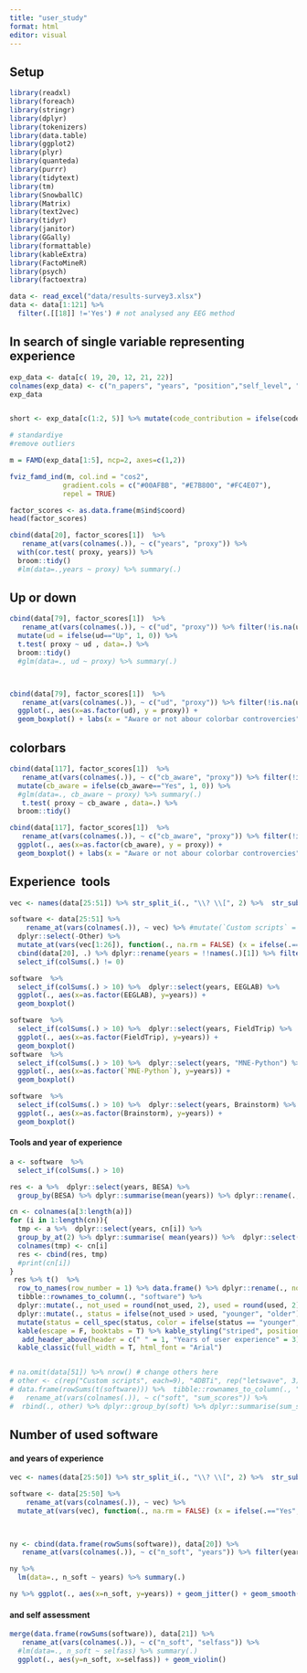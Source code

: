 ```yaml
---
title: "user_study"
format: html
editor: visual
---
```


## Setup

```r
library(readxl)
library(foreach)
library(stringr)
library(dplyr)
library(tokenizers)
library(data.table)
library(ggplot2)
library(plyr)
library(quanteda)
library(purrr)
library(tidytext)
library(tm)
library(SnowballC)
library(Matrix)
library(text2vec)
library(tidyr)
library(janitor)
library(GGally)
library(formattable)
library(kableExtra)
library(FactoMineR)
library(psych)
library(factoextra)
```

```r
data <- read_excel("data/results-survey3.xlsx")
data <- data[1:121] %>% 
  filter(.[[18]] !='Yes') # not analysed any EEG method
```


## In search of single variable representing experience

```r
exp_data <- data[c( 19, 20, 12, 21, 22)]
colnames(exp_data) <- c("n_papers", "years", "position","self_level", "code_contribution")
exp_data


short <- exp_data[c(1:2, 5)] %>% mutate(code_contribution = ifelse(code_contribution=="Yes", 1, 0))

# standardiye
#remove outliers 
```

```r
m = FAMD(exp_data[1:5], ncp=2, axes=c(1,2))

fviz_famd_ind(m, col.ind = "cos2", 
             gradient.cols = c("#00AFBB", "#E7B800", "#FC4E07"),
             repel = TRUE)
```

```r
factor_scores <- as.data.frame(m$ind$coord)
head(factor_scores)

cbind(data[20], factor_scores[1])  %>% 
   rename_at(vars(colnames(.)), ~ c("years", "proxy")) %>% 
  with(cor.test( proxy, years)) %>% 
  broom::tidy()
  #lm(data=.,years ~ proxy) %>% summary(.)
```

## Up or down

```r

cbind(data[79], factor_scores[1])  %>% 
   rename_at(vars(colnames(.)), ~ c("ud", "proxy")) %>% filter(!is.na(ud)) %>% 
  mutate(ud = ifelse(ud=="Up", 1, 0)) %>% 
  t.test( proxy ~ ud , data=.) %>% 
  broom::tidy()
  #glm(data=., ud ~ proxy) %>% summary(.)



cbind(data[79], factor_scores[1])  %>% 
   rename_at(vars(colnames(.)), ~ c("ud", "proxy")) %>% filter(!is.na(ud)) %>% 
  ggplot(., aes(x=as.factor(ud), y = proxy)) + 
  geom_boxplot() + labs(x = "Aware or not abour colorbar controvercies", y = "Experience") +  theme_classic()
```
## colorbars

```r

cbind(data[117], factor_scores[1])  %>% 
   rename_at(vars(colnames(.)), ~ c("cb_aware", "proxy")) %>% filter(!is.na(cb_aware)) %>% 
  mutate(cb_aware = ifelse(cb_aware=="Yes", 1, 0)) %>% 
  #glm(data=., cb_aware ~ proxy) %>% summary(.)
   t.test( proxy ~ cb_aware , data=.) %>% 
  broom::tidy()

cbind(data[117], factor_scores[1])  %>% 
   rename_at(vars(colnames(.)), ~ c("cb_aware", "proxy")) %>% filter(!is.na(cb_aware)) %>% 
  ggplot(., aes(x=as.factor(cb_aware), y = proxy)) + 
  geom_boxplot() + labs(x = "Aware or not abour colorbar controvercies", y = "Experience") +  theme_classic()
```


## Experience \ tools

```r
vec <- names(data[25:51]) %>% str_split_i(., "\\? \\[", 2) %>%  str_sub(., 1, -2)

software <- data[25:51] %>%
    rename_at(vars(colnames(.)), ~ vec) %>% #mutate(`Custom scripts` = ifelse(Other == "Custom scripts", "Yes", `Custom scripts`)) %>% 
  dplyr::select(-Other) %>% 
  mutate_at(vars(vec[1:26]), function(., na.rm = FALSE) (x = ifelse(.=="Yes", 1, 0))) %>% 
  cbind(data[20], .) %>% dplyr::rename(years = !!names(.)[1]) %>% filter(years < 50) %>% 
  select_if(colSums(.) != 0)

```

```r
software  %>% 
  select_if(colSums(.) > 10) %>%  dplyr::select(years, EEGLAB) %>% 
  ggplot(., aes(x=as.factor(EEGLAB), y=years)) + 
  geom_boxplot()

software  %>% 
  select_if(colSums(.) > 10) %>%  dplyr::select(years, FieldTrip) %>% 
  ggplot(., aes(x=as.factor(FieldTrip), y=years)) + 
  geom_boxplot()
software  %>% 
  select_if(colSums(.) > 10) %>%  dplyr::select(years, "MNE-Python") %>% 
  ggplot(., aes(x=as.factor(`MNE-Python`), y=years)) + 
  geom_boxplot()

software  %>% 
  select_if(colSums(.) > 10) %>%  dplyr::select(years, Brainstorm) %>% 
  ggplot(., aes(x=as.factor(Brainstorm), y=years)) + 
  geom_boxplot()
```

#### Tools and year of experience

```r
a <- software  %>% 
  select_if(colSums(.) > 10) 

res <- a %>%  dplyr::select(years, BESA) %>% 
  group_by(BESA) %>% dplyr::summarise(mean(years)) %>% dplyr::rename(., Usage = BESA, BESA = `mean(years)`)

cn <- colnames(a[3:length(a)])
for (i in 1:length(cn)){
  tmp <- a %>%  dplyr::select(years, cn[i]) %>% 
  group_by_at(2) %>% dplyr::summarise( mean(years)) %>%  dplyr::select(-1)
  colnames(tmp) <- cn[i] 
  res <- cbind(res, tmp) 
  #print(cn[i])
}
 res %>% t()  %>%
  row_to_names(row_number = 1) %>% data.frame() %>% dplyr::rename(., not_used = X0, used = X1) %>% 
  tibble::rownames_to_column(., "software") %>%  
  dplyr::mutate(., not_used = round(not_used, 2), used = round(used, 2)) %>% 
  dplyr::mutate(., status = ifelse(not_used > used, "younger", "older")) %>% 
  mutate(status = cell_spec(status, color = ifelse(status == "younger", "green", "black")))   %>% 
  kable(escape = F, booktabs = T) %>% kable_styling("striped", position = "center",) %>%
   add_header_above(header = c(" " = 1, "Years of user experience" = 3))   %>%
  kable_classic(full_width = T, html_font = "Arial")



```

```r
# na.omit(data[51]) %>% nrow() # change others here 
# other <- c(rep("Custom scripts", each=9), "4DBTi", rep("letswave", 3), "mTRF", "RAGU", "IGOR Pro", "EEGProcessor", "ELAN", "WinEEG") %>% table(.) %>% data.frame(.) %>% rename_at(vars(colnames(.)), ~ c("soft", "sum_scores"))
# data.frame(rowSums(t(software))) %>%  tibble::rownames_to_column(., "soft") %>% 
#   rename_at(vars(colnames(.)), ~ c("soft", "sum_scores")) %>% 
#  rbind(., other) %>% dplyr::group_by(soft) %>% dplyr::summarise(sum_scores = sum(sum_scores)) 
```

## Number of used software

#### and years of experience

```r
vec <- names(data[25:50]) %>% str_split_i(., "\\? \\[", 2) %>%  str_sub(., 1, -2)

software <- data[25:50] %>%
    rename_at(vars(colnames(.)), ~ vec) %>% 
  mutate_at(vars(vec), function(., na.rm = FALSE) (x = ifelse(.=="Yes", 1, 0))) 


  
ny <- cbind(data.frame(rowSums(software)), data[20]) %>% 
   rename_at(vars(colnames(.)), ~ c("n_soft", "years")) %>% filter(years < 50, n_soft != 0)  %>% data.frame()

ny %>% 
  lm(data=., n_soft ~ years) %>% summary(.)

ny %>% ggplot(., aes(x=n_soft, y=years)) + geom_jitter() + geom_smooth()
```

#### and self assessment

```r
merge(data.frame(rowSums(software)), data[21]) %>% 
   rename_at(vars(colnames(.)), ~ c("n_soft", "selfass")) %>% 
  #lm(data=., n_soft ~ selfass) %>% summary(.)
  ggplot(., aes(y=n_soft, x=selfass)) + geom_violin()
```




<!-- ```{r} -->
<!-- ggpairs(exp_data[1:2])  -->
<!-- ``` -->

<!-- ```{r} -->
<!-- ggpairs(exp_data[4:5])  -->
<!-- ``` -->

<!-- ```{r} -->
<!-- ggpairs(exp_data[3:5])  -->
<!-- ``` -->

<!-- ```{r} -->
<!-- ggpairs(exp_data)  -->
<!-- ``` -->
